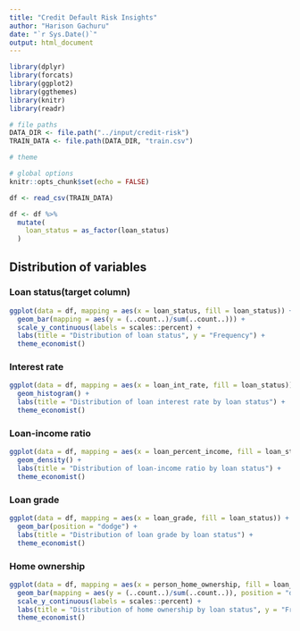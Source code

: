 ```yaml
---
title: "Credit Default Risk Insights"
author: "Harison Gachuru"
date: "`r Sys.Date()`"
output: html_document
---
```


```r
library(dplyr)
library(forcats)
library(ggplot2)
library(ggthemes)
library(knitr)
library(readr)
```


```r
# file paths
DATA_DIR <- file.path("../input/credit-risk")
TRAIN_DATA <- file.path(DATA_DIR, "train.csv")

# theme

# global options
knitr::opts_chunk$set(echo = FALSE)
```

```r
df <- read_csv(TRAIN_DATA)
```

```r
df <- df %>%
  mutate(
    loan_status = as_factor(loan_status)
  )
```


## Distribution of variables
### Loan status(target column)
```r
ggplot(data = df, mapping = aes(x = loan_status, fill = loan_status)) +
  geom_bar(mapping = aes(y = (..count..)/sum(..count..))) +
  scale_y_continuous(labels = scales::percent) +
  labs(title = "Distribution of loan status", y = "Frequency") +
  theme_economist()
```

### Interest rate
```r
ggplot(data = df, mapping = aes(x = loan_int_rate, fill = loan_status)) +
  geom_histogram() +
  labs(title = "Distribution of loan interest rate by loan status") +
  theme_economist()
```

### Loan-income ratio
```r
ggplot(data = df, mapping = aes(x = loan_percent_income, fill = loan_status, alpha = 0.5)) +
  geom_density() +
  labs(title = "Distribution of loan-income ratio by loan status") +
  theme_economist()
```

### Loan grade
```r
ggplot(data = df, mapping = aes(x = loan_grade, fill = loan_status)) +
  geom_bar(position = "dodge") +
  labs(title = "Distribution of loan grade by loan status") +
  theme_economist()
```

### Home ownership
```r
ggplot(data = df, mapping = aes(x = person_home_ownership, fill = loan_status)) +
  geom_bar(mapping = aes(y = (..count..)/sum(..count..)), position = "dodge") +
  scale_y_continuous(labels = scales::percent) +
  labs(title = "Distribution of home ownership by loan status", y = "Frequency") +
  theme_economist()
```
